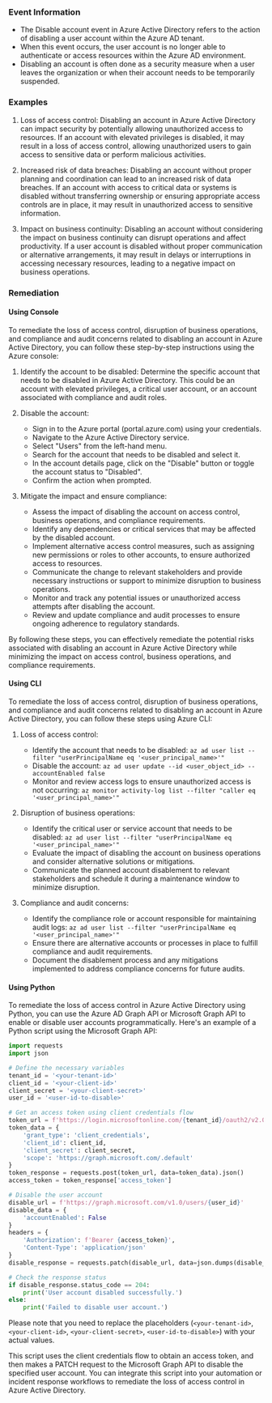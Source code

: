 
### Event Information

- The Disable account event in Azure Active Directory refers to the action of disabling a user account within the Azure AD tenant.
- When this event occurs, the user account is no longer able to authenticate or access resources within the Azure AD environment.
- Disabling an account is often done as a security measure when a user leaves the organization or when their account needs to be temporarily suspended.


### Examples

1. Loss of access control: Disabling an account in Azure Active Directory can impact security by potentially allowing unauthorized access to resources. If an account with elevated privileges is disabled, it may result in a loss of access control, allowing unauthorized users to gain access to sensitive data or perform malicious activities.

2. Increased risk of data breaches: Disabling an account without proper planning and coordination can lead to an increased risk of data breaches. If an account with access to critical data or systems is disabled without transferring ownership or ensuring appropriate access controls are in place, it may result in unauthorized access to sensitive information.

3. Impact on business continuity: Disabling an account without considering the impact on business continuity can disrupt operations and affect productivity. If a user account is disabled without proper communication or alternative arrangements, it may result in delays or interruptions in accessing necessary resources, leading to a negative impact on business operations.

### Remediation

#### Using Console

To remediate the loss of access control, disruption of business operations, and compliance and audit concerns related to disabling an account in Azure Active Directory, you can follow these step-by-step instructions using the Azure console:

1. Identify the account to be disabled: Determine the specific account that needs to be disabled in Azure Active Directory. This could be an account with elevated privileges, a critical user account, or an account associated with compliance and audit roles.

2. Disable the account: 
   - Sign in to the Azure portal (portal.azure.com) using your credentials.
   - Navigate to the Azure Active Directory service.
   - Select "Users" from the left-hand menu.
   - Search for the account that needs to be disabled and select it.
   - In the account details page, click on the "Disable" button or toggle the account status to "Disabled".
   - Confirm the action when prompted.

3. Mitigate the impact and ensure compliance:
   - Assess the impact of disabling the account on access control, business operations, and compliance requirements.
   - Identify any dependencies or critical services that may be affected by the disabled account.
   - Implement alternative access control measures, such as assigning new permissions or roles to other accounts, to ensure authorized access to resources.
   - Communicate the change to relevant stakeholders and provide necessary instructions or support to minimize disruption to business operations.
   - Monitor and track any potential issues or unauthorized access attempts after disabling the account.
   - Review and update compliance and audit processes to ensure ongoing adherence to regulatory standards.

By following these steps, you can effectively remediate the potential risks associated with disabling an account in Azure Active Directory while minimizing the impact on access control, business operations, and compliance requirements.

#### Using CLI

To remediate the loss of access control, disruption of business operations, and compliance and audit concerns related to disabling an account in Azure Active Directory, you can follow these steps using Azure CLI:

1. Loss of access control:
   - Identify the account that needs to be disabled: `az ad user list --filter "userPrincipalName eq '<user_principal_name>'"`
   - Disable the account: `az ad user update --id <user_object_id> --accountEnabled false`
   - Monitor and review access logs to ensure unauthorized access is not occurring: `az monitor activity-log list --filter "caller eq '<user_principal_name>'"`

2. Disruption of business operations:
   - Identify the critical user or service account that needs to be disabled: `az ad user list --filter "userPrincipalName eq '<user_principal_name>'"`
   - Evaluate the impact of disabling the account on business operations and consider alternative solutions or mitigations.
   - Communicate the planned account disablement to relevant stakeholders and schedule it during a maintenance window to minimize disruption.

3. Compliance and audit concerns:
   - Identify the compliance role or account responsible for maintaining audit logs: `az ad user list --filter "userPrincipalName eq '<user_principal_name>'"`
   - Ensure there are alternative accounts or processes in place to fulfill compliance and audit requirements.
   - Document the disablement process and any mitigations implemented to address compliance concerns for future audits.

#### Using Python

To remediate the loss of access control in Azure Active Directory using Python, you can use the Azure AD Graph API or Microsoft Graph API to enable or disable user accounts programmatically. Here's an example of a Python script using the Microsoft Graph API:

```python
import requests
import json

# Define the necessary variables
tenant_id = '<your-tenant-id>'
client_id = '<your-client-id>'
client_secret = '<your-client-secret>'
user_id = '<user-id-to-disable>'

# Get an access token using client credentials flow
token_url = f'https://login.microsoftonline.com/{tenant_id}/oauth2/v2.0/token'
token_data = {
    'grant_type': 'client_credentials',
    'client_id': client_id,
    'client_secret': client_secret,
    'scope': 'https://graph.microsoft.com/.default'
}
token_response = requests.post(token_url, data=token_data).json()
access_token = token_response['access_token']

# Disable the user account
disable_url = f'https://graph.microsoft.com/v1.0/users/{user_id}'
disable_data = {
    'accountEnabled': False
}
headers = {
    'Authorization': f'Bearer {access_token}',
    'Content-Type': 'application/json'
}
disable_response = requests.patch(disable_url, data=json.dumps(disable_data), headers=headers)

# Check the response status
if disable_response.status_code == 204:
    print('User account disabled successfully.')
else:
    print('Failed to disable user account.')
```

Please note that you need to replace the placeholders (`<your-tenant-id>`, `<your-client-id>`, `<your-client-secret>`, `<user-id-to-disable>`) with your actual values.

This script uses the client credentials flow to obtain an access token, and then makes a PATCH request to the Microsoft Graph API to disable the specified user account. You can integrate this script into your automation or incident response workflows to remediate the loss of access control in Azure Active Directory.


